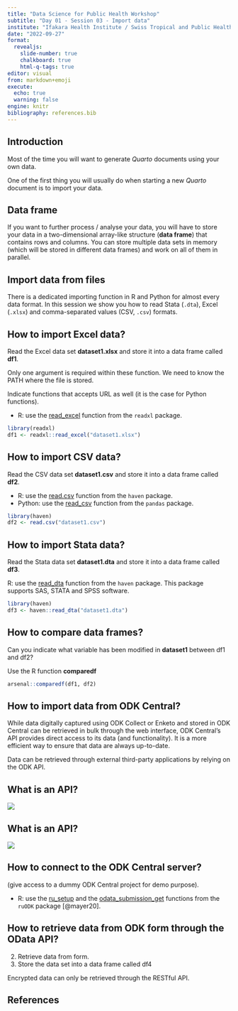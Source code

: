 ```yaml
---
title: "Data Science for Public Health Workshop"
subtitle: "Day 01 - Session 03 - Import data"
institute: "Ifakara Health Institute / Swiss Tropical and Public Health Institute"
date: "2022-09-27"
format:
  revealjs:
    slide-number: true
    chalkboard: true
    html-q-tags: true
editor: visual
from: markdown+emoji
execute:
  echo: true
  warning: false
engine: knitr
bibliography: references.bib
---
```


## Introduction

Most of the time you will want to generate *Quarto* documents using your own data.

One of the first thing you will usually do when starting a new *Quarto* document is to import your data.

## Data frame

If you want to further process / analyse your data, you will have to store your data in a two-dimensional array-like structure (**data frame**) that contains rows and columns. You can store multiple data sets in memory (which will be stored in different data frames) and work on all of them in parallel.

## Import data from files

There is a dedicated importing function in R and Python for almost every data format. In this session we show you how to read Stata (`.dta`), Excel (`.xlsx`) and comma-separated values (CSV, `.csv`) formats.

## How to import Excel data?

Read the Excel data set **dataset1.xlsx** and store it into a data frame called **df1**.

Only one argument is required within these function. We need to know the PATH where the file is stored.

Indicate functions that accepts URL as well (it is the case for Python functions).

::: callout-tip
-   R: use the [read_excel](https://readxl.tidyverse.org/reference/read_excel.html) function from the `readxl` package.
:::

```r
library(readxl)
df1 <- readxl::read_excel("dataset1.xlsx")
```

## How to import CSV data?

Read the CSV data set **dataset1.csv** and store it into a data frame called **df2**.

::: callout-tip
-   R: use the [read.csv](https://www.rdocumentation.org/packages/utils/versions/3.6.2/topics/read.table) function from the `haven` package.
-   Python: use the [read_csv](https://pandas.pydata.org/docs/reference/api/pandas.read_csv.html) function from the `pandas` package.
:::

```r
library(haven)
df2 <- read.csv("dataset1.csv")
```

## How to import Stata data?

Read the Stata data set **dataset1.dta** and store it into a data frame called **df3**.

::: callout-tip
R: use the [read_dta](https://haven.tidyverse.org/reference/read_dta.html) function from the `haven` package. This package supports SAS, STATA and SPSS software.
:::

```r
library(haven)
df3 <- haven::read_dta("dataset1.dta")
```

## How to compare data frames?

Can you indicate what variable has been modified in **dataset1** between df1 and df2?

::: callout-tip
Use the R function **comparedf**
:::

```r
arsenal::comparedf(df1, df2)
```

## How to import data from ODK Central?

While data digitally captured using ODK Collect or Enketo and stored in ODK Central can be retrieved in bulk through the web interface, ODK Central's API provides direct access to its data (and functionality). It is a more efficient way to ensure that data are always up-to-date.

Data can be retrieved through external third-party applications by relying on the ODK API.

## What is an API?

![](images/paste-96A3CD65.png)

## What is an API?

![](images/paste-CA8DA740.png)

## How to connect to the ODK Central server?

(give access to a dummy ODK Central project for demo purpose).

::: callout-tip
-   R: use the [ru_setup](https://docs.ropensci.org/ruODK/reference/ru_setup.html) and the [odata_submission_get](https://docs.ropensci.org/ruODK/reference/odata_submission_get.html) functions from the `ruODK` package [@mayer20].
:::

## How to retrieve data from ODK form through the OData API?

2.  Retrieve data from form.
3.  Store the data set into a data frame called df4

::: callout-important
Encrypted data can only be retrieved through the RESTful API.
:::

## References

